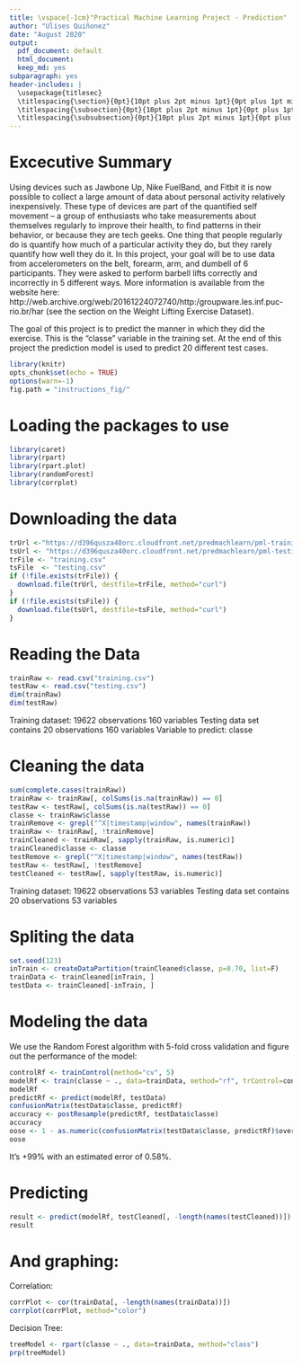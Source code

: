 ```yaml
---
title: \vspace{-1cm}"Practical Machine Learning Project - Prediction"
author: "Ulises Quiñonez"
date: "August 2020"
output:
  pdf_document: default
  html_document:
  keep_md: yes
subparagraph: yes
header-includes: |
  \usepackage{titlesec}
  \titlespacing{\section}{0pt}{10pt plus 2pt minus 1pt}{0pt plus 1pt minus 1pt}
  \titlespacing{\subsection}{0pt}{10pt plus 2pt minus 1pt}{0pt plus 1pt minus 1pt}
  \titlespacing{\subsubsection}{0pt}{10pt plus 2pt minus 1pt}{0pt plus 1pt minus 1pt}
---
```

# Excecutive Summary
Using devices such as Jawbone Up, Nike FuelBand, and Fitbit it is now possible to collect a large amount of data about personal activity relatively inexpensively. These type of devices are part of the quantified self movement – a group of enthusiasts who take measurements about themselves regularly to improve their health, to find patterns in their behavior, or because they are tech geeks. One thing that people regularly do is quantify how much of a particular activity they do, but they rarely quantify how well they do it. In this project, your goal will be to use data from accelerometers on the belt, forearm, arm, and dumbell of 6 participants. They were asked to perform barbell lifts correctly and incorrectly in 5 different ways. More information is available from the website here: http://web.archive.org/web/20161224072740/http:/groupware.les.inf.puc-rio.br/har (see the section on the Weight Lifting Exercise Dataset).

The goal of this project is to predict the manner in which they did the exercise. This is the "classe" variable in the training set. At the end of this project the prediction model is used to predict 20 different test cases.

```r
library(knitr)
opts_chunk$set(echo = TRUE)
options(warn=-1)
fig.path = "instructions_fig/"
```

# Loading the packages to use
```r
library(caret)
library(rpart)
library(rpart.plot)
library(randomForest)
library(corrplot)
```

# Downloading the data
```r
trUrl <-"https://d396qusza40orc.cloudfront.net/predmachlearn/pml-training.csv"
tsUrl <- "https://d396qusza40orc.cloudfront.net/predmachlearn/pml-testing.csv"
trFile <- "training.csv"
tsFile  <- "testing.csv"
if (!file.exists(trFile)) {
  download.file(trUrl, destfile=trFile, method="curl")
}
if (!file.exists(tsFile)) {
  download.file(tsUrl, destfile=tsFile, method="curl")
}
```  

# Reading the Data
```r
trainRaw <- read.csv("training.csv")
testRaw <- read.csv("testing.csv")
dim(trainRaw)
dim(testRaw)
```
Training dataset:
19622 observations
160 variables
Testing data set contains
20 observations 
160 variables 
Variable to predict: classe 

# Cleaning the data
```r
sum(complete.cases(trainRaw))
trainRaw <- trainRaw[, colSums(is.na(trainRaw)) == 0] 
testRaw <- testRaw[, colSums(is.na(testRaw)) == 0] 
classe <- trainRaw$classe
trainRemove <- grepl("^X|timestamp|window", names(trainRaw))
trainRaw <- trainRaw[, !trainRemove]
trainCleaned <- trainRaw[, sapply(trainRaw, is.numeric)]
trainCleaned$classe <- classe
testRemove <- grepl("^X|timestamp|window", names(testRaw))
testRaw <- testRaw[, !testRemove]
testCleaned <- testRaw[, sapply(testRaw, is.numeric)]
```
Training dataset:
19622 observations
53 variables
Testing data set contains
20 observations 
53 variables 

# Spliting the data
```r
set.seed(123) 
inTrain <- createDataPartition(trainCleaned$classe, p=0.70, list=F)
trainData <- trainCleaned[inTrain, ]
testData <- trainCleaned[-inTrain, ]
```
 
# Modeling the data
We use the Random Forest algorithm with 5-fold cross validation and figure out the performance of the model:
```r
controlRf <- trainControl(method="cv", 5)
modelRf <- train(classe ~ ., data=trainData, method="rf", trControl=controlRf, ntree=250)
modelRf
predictRf <- predict(modelRf, testData)
confusionMatrix(testData$classe, predictRf)
accuracy <- postResample(predictRf, testData$classe)
accuracy
oose <- 1 - as.numeric(confusionMatrix(testData$classe, predictRf)$overall[1])
oose
```
It's +99% with an estimated error of 0.58%.

# Predicting
```r
result <- predict(modelRf, testCleaned[, -length(names(testCleaned))])
result
```  

# And graphing:

Correlation:
```r
corrPlot <- cor(trainData[, -length(names(trainData))])
corrplot(corrPlot, method="color")
```

Decision Tree:
```r
treeModel <- rpart(classe ~ ., data=trainData, method="class")
prp(treeModel)
```
